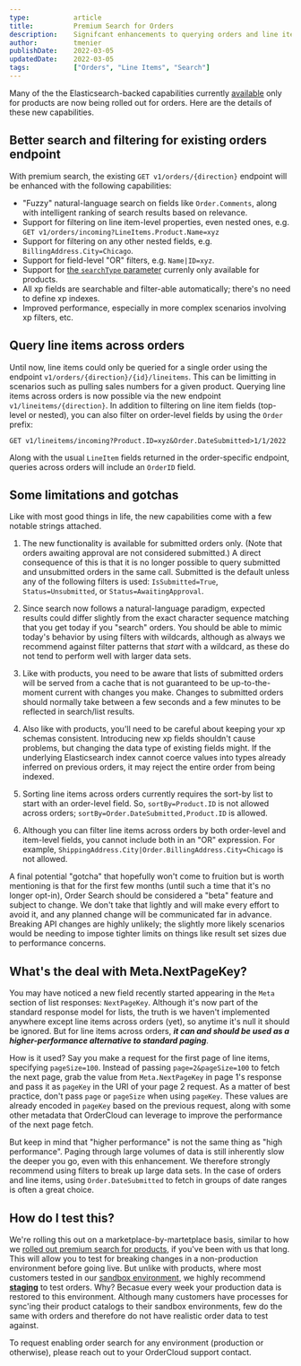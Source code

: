 ```yaml
---
type:           article
title:          Premium Search for Orders
description:    Signifcant enhancements to querying orders and line items.
author:         tmenier
publishDate:    2022-03-05
updatedDate:    2022-03-05
tags:           ["Orders", "Line Items", "Search"]
---
```


Many of the the Elasticsearch-backed capabilities currently [available](https://ordercloud.io/knowledge-base/introducing-premium-search) only for products are now being rolled out for orders. Here are the details of these new capabilities.

## Better search and filtering for existing orders endpoint

With premium search, the existing `GET v1/orders/{direction}` endpoint will be enhanced with the following capabilities:

- "Fuzzy" natural-language search on fields like `Order.Comments`, along with intelligent ranking of search results based on relevance.
- Support for filtering on line item-level properties, even nested ones, e.g. `GET v1/orders/incoming?LineItems.Product.Name=xyz`
- Support for filtering on any other nested fields, e.g. `BillingAddress.City=Chicago`.
- Support for field-level "OR" filters, e.g. `Name|ID=xyz`.
- Support for [the `searchType` parameter](https://ordercloud.io/knowledge-base/new-for-premium-search#new-searchtype-parameter) currenly only available for products.
- All xp fields are searchable and filter-able automatically; there's no need to define xp indexes.
- Improved performance, especially in more complex scenarios involving xp filters, etc.

## Query line items across orders

Until now, line items could only be queried for a single order using the endpoint `v1/orders/{direction}/{id}/lineitems`. This can be limitting in scenarios such as pulling sales numbers for a given product. Querying line items across orders is now possible via the new endpoint `v1/lineitems/{direction}`. In addition to filtering on line item fields (top-level or nested), you can also filter on order-level fields by using the `Order` prefix:

`GET v1/lineitems/incoming?Product.ID=xyz&Order.DateSubmitted>1/1/2022`

Along with the usual `LineItem` fields returned in the order-specific endpoint, queries across orders will include an `OrderID` field. 

## Some limitations and gotchas

Like with most good things in life, the new capabilities come with a few notable strings attached.

1. The new functionality is available for submitted orders only. (Note that orders awaiting approval are not considered submitted.) A direct consequence of this is that it is no longer possible to query submitted and unsubmitted orders in the same call. Submitted is the default unless any of the following filters is used: `IsSubmitted=True`, `Status=Unsubmitted`, or `Status=AwaitingApproval`.

2. Since search now follows a natural-language paradigm, expected results could differ slightly from the exact character sequence matching that you get today if you "search" orders. You should be able to mimic today's behavior by using filters with wildcards, although as always we recommend against filter patterns that _start_ with a wildcard, as these do not tend to perform well with larger data sets.

3. Like with products, you need to be aware that lists of submitted orders will be served from a cache that is not guaranteed to be up-to-the-moment current with changes you make. Changes to submitted orders should normally take between a few seconds and a few minutes to be reflected in search/list results.

4. Also like with products, you'll need to be careful about keeping your xp schemas consistent. Introducing new xp fields shouldn't cause problems, but changing the data type of existing fields might. If the underlying Elasticsearch index cannot coerce values into types already inferred on previous orders, it may reject the entire order from being indexed.

5. Sorting line items across orders currently requires the sort-by list to start with an order-level field. So, `sortBy=Product.ID` is not allowed across orders; `sortBy=Order.DateSubmitted,Product.ID` is allowed.

6. Although you can filter line items across orders by both order-level and item-level fields, you cannot include both in an "OR" expression. For example, `ShippingAddress.City|Order.BillingAddress.City=Chicago` is not allowed.

A final potential "gotcha" that hopefully won't come to fruition but is worth mentioning is that for the first few months (until such a time that it's no longer opt-in), Order Search should be considered a "beta" feature and subject to change. We don't take that lightly and will make every effort to avoid it, and any planned change will be communicated far in advance. Breaking API changes are highly unlikely; the slightly more likely scenarios would be needing to impose tighter limits on things like result set sizes due to performance concerns.

## What's the deal with Meta.NextPageKey?

You may have noticed a new field recently started appearing in the `Meta` section of list responses: `NextPageKey`. Although it's now part of the standard response model for lists, the truth is we haven't implemented anywhere except line items across orders (yet), so anytime it's null it should be ignored. But for line items across orders, ***it can and should be used as a higher-performance alternative to standard paging***.

How is it used? Say you make a request for the first page of line items, specifying `pageSize=100`. Instead of passing `page=2&pageSize=100` to fetch the next page, grab the value from `Meta.NextPageKey` in page 1's response and pass it as `pageKey` in the URI of your page 2 request. As a matter of best practice, don't pass `page` or `pageSize` when using `pageKey`. These values are already encoded in `pageKey` based on the previous request, along with some other metadata that OrderCloud can leverage to improve the performance of the next page fetch.

But keep in mind that "higher performance" is not the same thing as "high performance". Paging through large volumes of data is still inherently slow the deeper you go, even with this enhancement. We therefore strongly recommend using filters to break up large data sets. In the case of orders and line items, using `Order.DateSubmitted` to fetch in groups of date ranges is often a great choice.

## How do I test this?

We're rolling this out on a marketplace-by-martetplace basis, similar to how we [rolled out premium search for products](https://ordercloud.io/knowledge-base/introducing-premium-search), if you've been with us that long. This will allow you to test for breaking changes in a non-production environment before going live. But unlike with products, where most customers tested in our [sandbox environment](https://ordercloud.io/knowledge-base/ordercloud-environments#sandbox), we highly recommend [**staging**](https://ordercloud.io/knowledge-base/ordercloud-environments#staging) to test orders. Why? Becasue every week your production data is restored to this environment. Although many customers have processes for sync'ing their product catalogs to their sandbox environments, few do the same with orders and therefore do not have realistic order data to test against.

To request enabling order search for any environment (production or otherwise), please reach out to your OrderCloud support contact.
